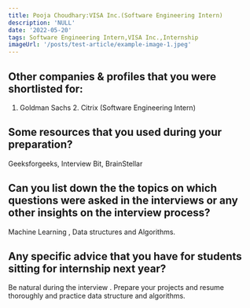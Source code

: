 ```yaml
---
title: Pooja Choudhary:VISA Inc.(Software Engineering Intern)
description: 'NULL' 
date: '2022-05-20'
tags: Software Engineering Intern,VISA Inc.,Internship
imageUrl: '/posts/test-article/example-image-1.jpeg'
---
```


## Other companies & profiles that you were shortlisted for:
1. Goldman Sachs   2. Citrix  (Software Engineering Intern)

## Some resources that you used during your preparation?
Geeksforgeeks, Interview Bit, BrainStellar

## Can you list down the the topics on which questions were asked in the interviews or any other insights on the interview process?
Machine Learning  ,  Data structures and Algorithms.
## Any specific advice that you have for students sitting for internship next year?
Be natural during the interview . Prepare your projects and resume thoroughly and practice data structure and algorithms.

